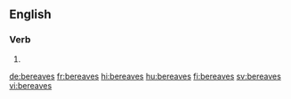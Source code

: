 ==English==

===Verb===
{{head|en|verb form}}

# {{en-third-person singular of|bereave}}

[[de:bereaves]]
[[fr:bereaves]]
[[hi:bereaves]]
[[hu:bereaves]]
[[fi:bereaves]]
[[sv:bereaves]]
[[vi:bereaves]]